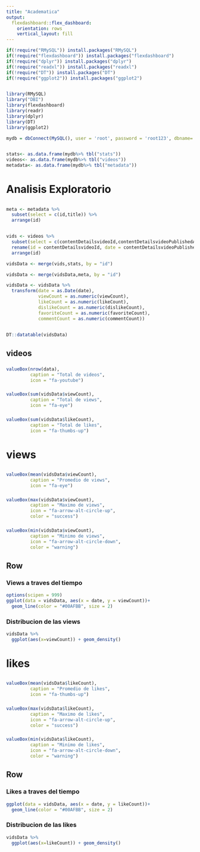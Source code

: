 ```yaml
---
title: "Academatica"
output: 
  flexdashboard::flex_dashboard:
    orientation: rows
    vertical_layout: fill
--- 
```



```r
if(!require("RMySQL")) install.packages("RMySQL")
if(!require("flexdashboard")) install.packages("flexdashboard")
if(!require("dplyr")) install.packages("dplyr")
if(!require("readxl")) install.packages("readxl")
if(!require("DT")) install.packages("DT")
if(!require("ggplot2")) install.packages("ggplot2")


library(RMySQL)
library("DBI")
library(flexdashboard)
library(readr)
library(dplyr)
library(DT)
library(ggplot2)
```


```r
mydb = dbConnect(MySQL(), user = 'root', password = 'root123', dbname='academatica_db', host = '192.168.144.2')


stats<- as.data.frame(mydb%>% tbl("stats"))
videos<- as.data.frame(mydb%>% tbl("videos"))
metadata<- as.data.frame(mydb%>% tbl("metadata"))
```

# Analisis Exploratorio


##
```r
meta <- metadata %>% 
  subset(select = c(id,title)) %>% 
  arrange(id)


vids <- videos %>% 
  subset(select = c(contentDetailsvideoId,contentDetailsvideoPublishedAt)) %>%
  rename(id = contentDetailsvideoId, date = contentDetailsvideoPublishedAt) %>% 
  arrange(id)

vidsData <- merge(vids,stats, by = "id")

vidsData <- merge(vidsData,meta, by = "id")

vidsData <- vidsData %>% 
  transform(date = as.Date(date),
            viewCount = as.numeric(viewCount),
            likeCount = as.numeric(likeCount),
            dislikeCount = as.numeric(dislikeCount),
            favoriteCount = as.numeric(favoriteCount),
            commentCount = as.numeric(commentCount))


DT::datatable(vidsData)
```


## videos

###

```r
valueBox(nrow(data), 
         caption = "Total de videos",
         icon = "fa-youtube")
```


###

```r
valueBox(sum(vidsData$viewCount), 
         caption = "Total de views",
         icon = "fa-eye")
```

###

```r
valueBox(sum(vidsData$likeCount),
         caption = "Total de likes",
         icon = "fa-thumbs-up")
```


# views

##

###

```r
valueBox(mean(vidsData$viewCount), 
         caption = "Promedio de views",
         icon = "fa-eye")
```


###

```r
valueBox(max(vidsData$viewCount), 
         caption = "Maximo de views",
         icon = "fa-arrow-alt-circle-up",
         color = "success")
```

###

```r
valueBox(min(vidsData$viewCount), 
         caption = "Minimo de views",
         icon = "fa-arrow-alt-circle-down",
         color = "warning")
```


Row {data-height=350}
-------------------------------------
    

### Views a traves del tiempo 

```r
options(scipen = 999)
ggplot(data = vidsData, aes(x = date, y = viewCount))+
  geom_line(color = "#00AFBB", size = 2)
```


### Distribucion de las views 

```r

vidsData %>% 
  ggplot(aes(x=viewCount)) + geom_density()

```


# likes

##

###

```r
valueBox(mean(vidsData$likeCount),
         caption = "Promedio de likes",
         icon = "fa-thumbs-up")
```

###

```r
valueBox(max(vidsData$likeCount), 
         caption = "Maximo de likes",
         icon = "fa-arrow-alt-circle-up",
         color = "success")
```

###

```r
valueBox(min(vidsData$likeCount), 
         caption = "Minimo de likes",
         icon = "fa-arrow-alt-circle-down",
         color = "warning")
```



Row {data-height=350}
-------------------------------------
    


### Likes a traves del tiempo 
```r
ggplot(data = vidsData, aes(x = date, y = likeCount))+
  geom_line(color = "#00AFBB", size = 2)
```

### Distribucion de las likes 


```r

vidsData %>% 
  ggplot(aes(x=likeCount)) + geom_density()

```














